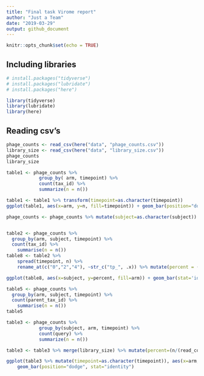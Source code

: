 ```yaml
---
title: "Final task Virome report"
author: "Just a Team"
date: "2019-03-29"
output: github_document
---
```


```r
knitr::opts_chunk$set(echo = TRUE)
```

## Including libraries

```r
# install.packages("tidyverse")
# install.packages("lubridate")
# install.packages("here")

library(tidyverse)
library(lubridate)
library(here)
```

## Reading csv's

```r
phage_counts <- read_csv(here("data", "phage_counts.csv"))
library_size <- read_csv(here("data", "library_size.csv"))
phage_counts
library_size
```
```r
table1 <- phage_counts %>%
            group_by( arm, timepoint) %>%
            count(tax_id) %>% 
            summarize(n = n())
```


```r
table1 <- table1 %>% transform(timepoint=as.character(timepoint))
ggplot(table1, aes(x=arm, y=n, fill=timepoint)) + geom_bar(position="dodge", stat="identity")

```
```r
phage_counts <- phage_counts %>% mutate(subject=as.character(subject))


table2 <- phage_counts %>%
  group_by(arm, subject, timepoint) %>%
  count(tax_id) %>%
    summarise(n = n())
table8 <- table2 %>% 
    spread(timepoint, n) %>% 
    rename_at(c("0","2","4"), ~str_c("tp_", .x)) %>% mutate(percent = (tp_4 - tp_0) / tp_4 * 100)

ggplot(table8, aes(x=subject, y=percent, fill=arm)) + geom_bar(stat='identity') + labs(x='subject')
```

```r
table5 <- phage_counts %>%
  group_by(arm, subject, timepoint) %>%
  count(parent_tax_id) %>%
    summarise(n = n())
table5
```
```r
table3 <- phage_counts %>%
            group_by(subject, arm, timepoint) %>%
            count(query) %>% 
            summarize(n = n())

table3 <- table3 %>% merge(library_size) %>% mutate(percent=(n/(read_count*0.02)*100))

ggplot(table3 %>% mutate(timepoint=as.character(timepoint)), aes(x=arm, y=percent, fill=timepoint)) + 
    geom_bar(position="dodge", stat="identity")
```
